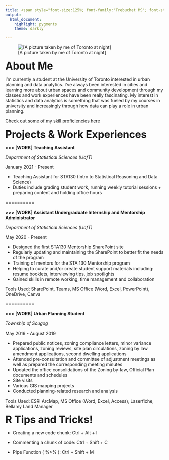 ```yaml
---
title: <span style="font-size:125%; font-family:'Trebuchet MS'; font-style:normal">-Ivy Liang-</span>
output:
  html_document:
    highlight: pygments
    theme: darkly

---
```



![[A picture taken by me of Toronto at night]](toronto_view.jpg)


<font size = "6.5"> **About Me** </font>

I'm currently a student at the University of Toronto interested in urban planning and data analytics. I've always been interested in cities and learning more about urban spaces and community development through my classes and work experiences have been really fascinating. My interest in statistics and data analytics is something that was fueled by my courses in university and increasingly through how data can play a role in urban planning. 

<a href="second_page.html"> Check out some of my skill proficiencies here </a>


<font size = "6.5"> **Projects & Work Experiences** </font>

**>>> [WORK] Teaching Assistant** \n 

*Department of Statistical Sciences (UofT)* \n

January 2021 - Present \n

\n
- Teaching Assistant for STA130 (Intro to Statistical Reasoning and Data Science)
- Duties include grading student work, running weekly tutorial sessions + preparing content and holding office hours

==========

**>>> [WORK] Assistant Undergraduate Internship and Mentorship Administrator** \n 

*Department of Statistical Sciences (UofT)* \n

May 2020 - Present \n 


\n
- Designed the first STA130 Mentorship SharePoint site
- Regularly updating and maintaining the SharePoint to better fit the needs of the program
- Training of mentors for the STA 130 Mentorship program
- Helping to curate and/or create student support materials including: resume booklets, interviewing tips, job spotlights
- Gained skills in remote working, time management and collaboration

Tools Used: SharePoint, Teams, MS Office (Word, Excel, PowerPoint), OneDrive, Canva

==========

**>>> [WORK] Urban Planning Student** \n 

*Township of Scugog* \n

May 2019 - August 2019 \n 

\n
- Prepared public notices, zoning compliance letters, minor variance applications, zoning reviews, site plan circulations, zoning by law amendment applications, second dwelling applications
- Attended pre-consultation and committee of adjustment meetings as well as prepared the corresponding meeting minutes
- Updated the office consolidations of the Zoning by-law, Official Plan documents and schedules
- Site visits
- Various GIS mapping projects
- Conducted planning-related research and analysis

Tools Used: ESRI ArcMap, MS Office (Word, Excel, Access), Laserfiche, Bellamy Land Manager



<font size = "6.5"> **R Tips and Tricks!** </font>


- Creating a new code chunk: Ctrl + Alt + I

- Commenting a chunk of code: Ctrl + Shift + C

- Pipe Function ( %>% ): Ctrl + Shift + M


